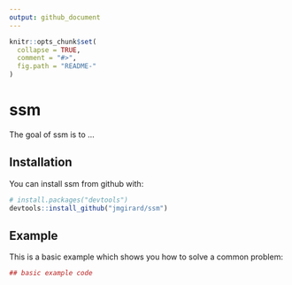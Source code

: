 ```yaml
---
output: github_document
---
```


<!-- README.md is generated from README.Rmd. Please edit that file -->

```r
knitr::opts_chunk$set(
  collapse = TRUE,
  comment = "#>",
  fig.path = "README-"
)
```

# ssm

The goal of ssm is to ...

## Installation

You can install ssm from github with:

```r
# install.packages("devtools")
devtools::install_github("jmgirard/ssm")
```

## Example

This is a basic example which shows you how to solve a common problem:

```r
## basic example code
```
